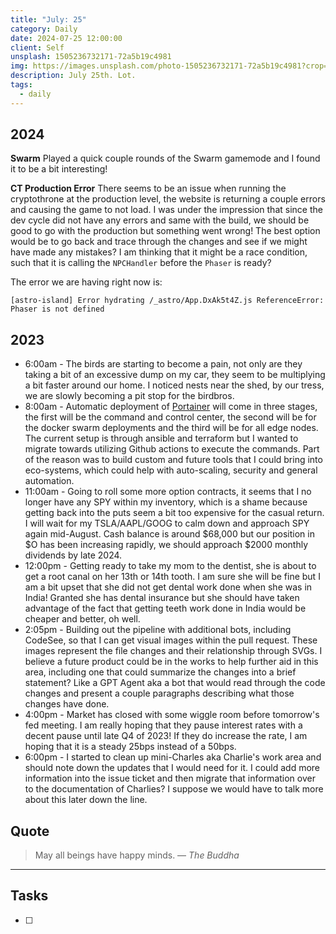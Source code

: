 ```yaml
---
title: "July: 25"
category: Daily
date: 2024-07-25 12:00:00
client: Self
unsplash: 1505236732171-72a5b19c4981
img: https://images.unsplash.com/photo-1505236732171-72a5b19c4981?crop=entropy&cs=srgb&fm=jpg&ixid=MnwzNjM5Nzd8MHwxfHJhbmRvbXx8fHx8fHx8fDE2ODE3NDg2ODY&ixlib=rb-4.0.3&q=85
description: July 25th. Lot.
tags:
  - daily
---
```



## 2024

**Swarm**
Played a quick couple rounds of the Swarm gamemode and I found it to be a bit interesting!

**CT Production Error**
There seems to be an issue when running the cryptothrone at the production level, the website is returning a couple errors and causing the game to not load.
I was under the impression that since the dev cycle did not have any errors and same with the build, we should be good to go with the production but something went wrong!
The best option would be to go back and trace through the changes and see if we might have made any mistakes?
I am thinking that it might be a race condition, such that it is calling the `NPCHandler` before the `Phaser` is ready?

The error we are having right now is:

```
[astro-island] Error hydrating /_astro/App.DxAk5t4Z.js ReferenceError: Phaser is not defined
```



<Adsense />

## 2023
- 6:00am - The birds are starting to become a pain, not only are they taking a bit of an excessive dump on my car, they seem to be multiplying a bit faster around our home. I noticed nests near the shed, by our tress, we are slowly becoming a pit stop for the birdbros. 
- 8:00am - Automatic deployment of [Portainer](https://kbve.com/application/portainer/) will come in three stages, the first will be the command and control center, the second will be for the docker swarm deployments and the third will be for all edge nodes. The current setup is through ansible and terraform but I wanted to migrate towards utilizing Github actions to execute the commands. Part of the reason was to build custom and future tools that I could bring into eco-systems, which could help with auto-scaling, security and general automation. 
- 11:00am - Going to roll some more option contracts, it seems that I no longer have any SPY within my inventory, which is a shame because getting back into the puts seem a bit too expensive for the casual return. I will wait for my TSLA/AAPL/GOOG to calm down and approach SPY again mid-August. Cash balance is around $68,000 but our position in $O has been increasing rapidly, we should approach $2000 monthly dividends by late 2024. 
- 12:00pm - Getting ready to take my mom to the dentist, she is about to get a root canal on her 13th or 14th tooth. I am sure she will be fine but I am a bit upset that she did not get dental work done when she was in India! Granted she has dental insurance but she should have taken advantage of the fact that getting teeth work done in India would be cheaper and better, oh well. 
- 2:05pm - Building out the pipeline with additional bots, including CodeSee, so that I can get visual images within the pull request. These images represent the file changes and their relationship through SVGs. I believe a future product could be in the works to help further aid in this area, including one that could summarize the changes into a brief statement? Like a GPT Agent aka a bot that would read through the code changes and present a couple paragraphs describing what those changes have done.
- 4:00pm - Market has closed with some wiggle room before tomorrow's fed meeting. I am really hoping that they pause interest rates with a decent pause until late Q4 of 2023! If they do increase the rate, I am hoping that it is a steady 25bps instead of a 50bps.
- 6:00pm - I started to clean up mini-Charles aka Charlie's work area and should note down the updates that I would need for it. I could add more information into the issue ticket and then migrate that information over to the documentation of Charlies? I suppose we would have to talk more about this later down the line. 

## Quote

> May all beings have happy minds.
> — <cite>The Buddha</cite>

---

## Tasks

- [ ]